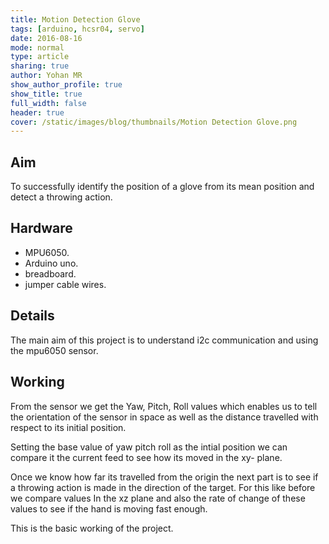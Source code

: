 ```yaml
---
title: Motion Detection Glove
tags: [arduino, hcsr04, servo]
date: 2016-08-16
mode: normal
type: article
sharing: true
author: Yohan MR
show_author_profile: true
show_title: true
full_width: false
header: true
cover: /static/images/blog/thumbnails/Motion Detection Glove.png
---
```


## Aim

To successfully identify the position of a glove from its mean position and detect a throwing action.

## Hardware

- MPU6050.
- Arduino uno.
- breadboard.
- jumper cable wires.

## Details

The main aim of this project is to understand i2c communication and using the mpu6050 sensor.

## Working

From the sensor we get the Yaw, Pitch, Roll values which enables us to tell the orientation of the sensor in space as well as the distance travelled with respect to its initial position.

Setting the base value of yaw pitch roll as the intial position we can compare it the current feed to see how its moved in the xy- plane.

Once we know how far its travelled from the origin the next part is to see if a throwing action is made in the direction of the target. For this like before we compare values In the xz plane and also the rate of change of these values to see if the hand is moving fast enough.

This is the basic working of the project.

<EmbedItem url="https://www.youtube.com/embed/uYUHfccAfc4" />
